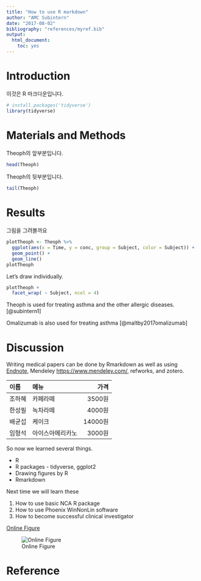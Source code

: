 ```yaml
---
title: "How to use R markdown"
author: "AMC Subintern"
date: "2017-08-02"
bibliography: "references/myref.bib"
output: 
  html_document:
    toc: yes
---
```


# Introduction

이것은 R 마크다운입니다.

```r
# install.packages('tidyverse')
library(tidyverse)
```

# Materials and Methods

Theoph의 앞부분입니다.

```r
head(Theoph)
```

Theoph의 뒷부분입니다.

```r
tail(Theoph)
```

# Results

그림을 그려볼까요

```r
plotTheoph <- Theoph %>% 
  ggplot(aes(x = Time, y = conc, group = Subject, color = Subject)) +
  geom_point() +
  geom_line()
plotTheoph
```

Let's draw individually.

```r
plotTheoph +
  facet_wrap( ~ Subject, ncol = 4)
```

Theoph is used for treating asthma and the other allergic diseases. [@subintern1]

Omalizumab is also used for treating asthma [@maltby2017omalizumab]

# Discussion

Writing medical papers can be done by Rmarkdown as well as using [Endnote](http://endnote.com/), Mendeley <https://www.mendeley.com/>, refworks, and zotero.

| 이름 | 메뉴 | 가격 |
| :-- | :-- | --: |
| 조하혜 | 카페라떼 | 3500원 |
| 한성필 | 녹차라떼 | 4000원 |
| 배균섭 | 케이크 | 14000원 |
| 임형석 | 아이스아메리카노 | 3000원 |

So now we learned several things.

- R
- R packages - tidyverse, ggplot2
- Drawing figures by R
- Rmarkdown

Next time we will learn these

1. How to use basic NCA R package 
1. How to use Phoenix WinNonLin software
1. How to become successful clinical investigator

[Online Figure](http://www.radiokorea.com/images/news/2017/02/17/251890/1.gif)

![Online Figure](http://www.radiokorea.com/images/news/2017/02/17/251890/1.gif)

# Reference
